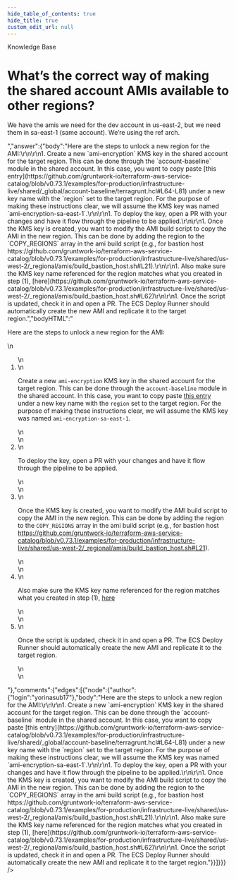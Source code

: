 ```yaml
---
hide_table_of_contents: true
hide_title: true
custom_edit_url: null
---
```



<CenterLayout>
<span class="title">Knowledge Base</span>
<h1>What’s the correct way of making the shared account AMIs available to other regions?</h1>
<GitHub json={{"id":"D_kwDOF8slf84AOtJk","number":171,"author":{"login":"yorinasub17"},"title":"What’s the correct way of making the shared account AMIs available to other regions?","body":"We have the amis we need for the dev account in us-east-2, but we need them in sa-east-1 (same account). We’re using the ref arch.","bodyHTML":"<p dir=\"auto\">We have the amis we need for the dev account in us-east-2, but we need them in sa-east-1 (same account). We’re using the ref arch.</p>","answer":{"body":"Here are the steps to unlock a new region for the AMI:\r\n\r\n1. Create a new `ami-encryption` KMS key in the shared account for the target region. This can be done through the `account-baseline` module in the shared account. In this case, you want to copy paste [this entry](https://github.com/gruntwork-io/terraform-aws-service-catalog/blob/v0.73.1/examples/for-production/infrastructure-live/shared/_global/account-baseline/terragrunt.hcl#L64-L81) under a new key name with the `region` set to the target region. For the purpose of making these instructions clear, we will assume the KMS key was named `ami-encryption-sa-east-1`.\r\n\r\n1. To deploy the key, open a PR with your changes and have it flow through the pipeline to be applied.\r\n\r\n1. Once the KMS key is created, you want to modify the AMI build script to copy the AMI in the new region. This can be done by adding the region to the `COPY_REGIONS` array in the ami build script (e.g., for bastion host https://github.com/gruntwork-io/terraform-aws-service-catalog/blob/v0.73.1/examples/for-production/infrastructure-live/shared/us-west-2/_regional/amis/build_bastion_host.sh#L21).\r\n\r\n1. Also make sure the KMS key name referenced for the region matches what you created in step (1), [here](https://github.com/gruntwork-io/terraform-aws-service-catalog/blob/v0.73.1/examples/for-production/infrastructure-live/shared/us-west-2/_regional/amis/build_bastion_host.sh#L62)\r\n\r\n1. Once the script is updated, check it in and open a PR. The ECS Deploy Runner should automatically create the new AMI and replicate it to the target region.","bodyHTML":"<p dir=\"auto\">Here are the steps to unlock a new region for the AMI:</p>\n<ol dir=\"auto\">\n<li>\n<p dir=\"auto\">Create a new <code class=\"notranslate\">ami-encryption</code> KMS key in the shared account for the target region. This can be done through the <code class=\"notranslate\">account-baseline</code> module in the shared account. In this case, you want to copy paste <a href=\"https://github.com/gruntwork-io/terraform-aws-service-catalog/blob/v0.73.1/examples/for-production/infrastructure-live/shared/_global/account-baseline/terragrunt.hcl#L64-L81\">this entry</a> under a new key name with the <code class=\"notranslate\">region</code> set to the target region. For the purpose of making these instructions clear, we will assume the KMS key was named <code class=\"notranslate\">ami-encryption-sa-east-1</code>.</p>\n</li>\n<li>\n<p dir=\"auto\">To deploy the key, open a PR with your changes and have it flow through the pipeline to be applied.</p>\n</li>\n<li>\n<p dir=\"auto\">Once the KMS key is created, you want to modify the AMI build script to copy the AMI in the new region. This can be done by adding the region to the <code class=\"notranslate\">COPY_REGIONS</code> array in the ami build script (e.g., for bastion host <a href=\"https://github.com/gruntwork-io/terraform-aws-service-catalog/blob/v0.73.1/examples/for-production/infrastructure-live/shared/us-west-2/_regional/amis/build_bastion_host.sh#L21\">https://github.com/gruntwork-io/terraform-aws-service-catalog/blob/v0.73.1/examples/for-production/infrastructure-live/shared/us-west-2/_regional/amis/build_bastion_host.sh#L21</a>).</p>\n</li>\n<li>\n<p dir=\"auto\">Also make sure the KMS key name referenced for the region matches what you created in step (1), <a href=\"https://github.com/gruntwork-io/terraform-aws-service-catalog/blob/v0.73.1/examples/for-production/infrastructure-live/shared/us-west-2/_regional/amis/build_bastion_host.sh#L62\">here</a></p>\n</li>\n<li>\n<p dir=\"auto\">Once the script is updated, check it in and open a PR. The ECS Deploy Runner should automatically create the new AMI and replicate it to the target region.</p>\n</li>\n</ol>"},"comments":{"edges":[{"node":{"author":{"login":"yorinasub17"},"body":"Here are the steps to unlock a new region for the AMI:\r\n\r\n1. Create a new `ami-encryption` KMS key in the shared account for the target region. This can be done through the `account-baseline` module in the shared account. In this case, you want to copy paste [this entry](https://github.com/gruntwork-io/terraform-aws-service-catalog/blob/v0.73.1/examples/for-production/infrastructure-live/shared/_global/account-baseline/terragrunt.hcl#L64-L81) under a new key name with the `region` set to the target region. For the purpose of making these instructions clear, we will assume the KMS key was named `ami-encryption-sa-east-1`.\r\n\r\n1. To deploy the key, open a PR with your changes and have it flow through the pipeline to be applied.\r\n\r\n1. Once the KMS key is created, you want to modify the AMI build script to copy the AMI in the new region. This can be done by adding the region to the `COPY_REGIONS` array in the ami build script (e.g., for bastion host https://github.com/gruntwork-io/terraform-aws-service-catalog/blob/v0.73.1/examples/for-production/infrastructure-live/shared/us-west-2/_regional/amis/build_bastion_host.sh#L21).\r\n\r\n1. Also make sure the KMS key name referenced for the region matches what you created in step (1), [here](https://github.com/gruntwork-io/terraform-aws-service-catalog/blob/v0.73.1/examples/for-production/infrastructure-live/shared/us-west-2/_regional/amis/build_bastion_host.sh#L62)\r\n\r\n1. Once the script is updated, check it in and open a PR. The ECS Deploy Runner should automatically create the new AMI and replicate it to the target region."}}]}}} />

</CenterLayout>
  

<!-- ##DOCS-SOURCER-START
{
  "sourcePlugin": "github-discussions",
  "hash": "057d51a241d49093526890e2a65c280b"
}
##DOCS-SOURCER-END -->
